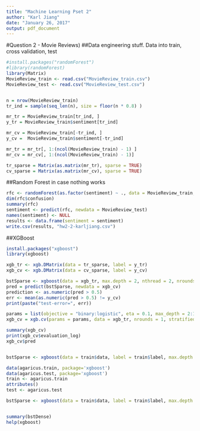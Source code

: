 ```yaml
---
title: "Machine Learning Pset 2"
author: "Karl Jiang"
date: "January 26, 2017"
output: pdf_document
---
```


#Question 2 - Movie Reviews) 
##Data engineering stuff. Data into train, cross validation, test 
```r
#install.packages("randomForest")
#library(randomForest)
library(Matrix)
MovieReview_train <- read.csv("MovieReview_train.csv")
MovieReview_test <- read.csv("MovieReview_test.csv")


n = nrow(MovieReview_train)
tr_ind = sample(seq_len(n), size = floor(n * 0.8) ) 

mr_tr = MovieReview_train[tr_ind, ]
y_tr = MovieReview_train$sentiment[tr_ind]

mr_cv = MovieReview_train[-tr_ind, ]
y_cv =  MovieReview_train$sentiment[-tr_ind]

mr_tr = mr_tr[, 1:(ncol(MovieReview_train) - 1) ]
mr_cv = mr_cv[, 1:(ncol(MovieReview_train) - 1)]

tr_sparse = Matrix(as.matrix(mr_tr), sparse = TRUE)
cv_sparse = Matrix(as.matrix(mr_cv), sparse = TRUE)
```

##Random Forest in case nothing works 
```r
rfc <- randomForest(as.factor(sentiment) ~ ., data = MovieReview_train, randomForest.default = )
dim(rfc$confusion)
summary(rfc)
sentiment <- predict(rfc, newdata = MovieReview_test)
names(sentiment) <- NULL
results <- data.frame(sentiment = sentiment)
write.csv(results, "hw2-2-karljiang.csv")
```

##XGBoost 
```r
install.packages("xgboost")
library(xgboost)

xgb_tr <- xgb.DMatrix(data = tr_sparse, label = y_tr)
xgb_cv <- xgb.DMatrix(data = cv_sparse, label = y_cv)

bstSparse <- xgboost(data = xgb_tr, max.depth = 2, nthread = 2, nrounds = 1000, objective = "binary:logistic")
pred = predict(bstSparse, newdata = xgb_cv)
prediction <- as.numeric(pred > 0.5)
err <- mean(as.numeric(pred > 0.5) != y_cv)
print(paste("test-error=", err))

params = list(objective = "binary:logistic", eta = 0.1, max_depth = 2:10  )
xgb_cv = xgb.cv(params = params, data = xgb_tr, nrounds = 1, stratified = TRUE, nfold = 4, metric = 'auc', prediction = TRUE)

summary(xgb_cv)
print(xgb_cv$evaluation_log)
xgb_cv$pred


bstSparse <- xgboost(data = train$data, label = train$label, max.depth = 2, eta = 1, nthread = 2, nround = 2, objective = "binary:logistic")

data(agaricus.train, package='xgboost')
data(agaricus.test, package='xgboost')
train <- agaricus.train
attributes()
test <- agaricus.test

bstSparse <- xgboost(data = train$data, label = train$label, max.depth = 2, eta = 1, nthread = 2, nround = 2, objective = "binary:logistic")


summary(bstDense)
help(xgboost)
```
